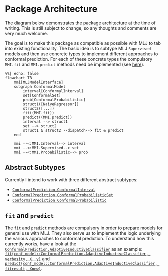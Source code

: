 # Package Architecture

The diagram below demonstrates the package architecture at the time of writing. This is still subject to change, so any thoughts and comments are very much welcome. 

The goal is to make this package as compatible as possible with MLJ to tab into existing functionality. The basic idea is to subtype MLJ `Supervised` models and then use concrete types to implement different approaches to conformal prediction. For each of these concrete types the compulsory `MMI.fit` and `MMI.predict` methods need be implemented (see [here](https://alan-turing-institute.github.io/MLJ.jl/v0.18/adding_models_for_general_use/#Supervised-models)). 

```mermaid
%%| echo: false
flowchart TB
    mmi[MLJModelInterface]
    subgraph ConformalModel
        interval[ConformalInterval]
        set[ConformalSet]
        prob[ConformalProbabilistic]
        struct1([NaiveRegressor])
        struct2([...])
        fit((MMI.fit))
        predict((MMI.predict))
        interval --> struct1
        set --> struct2
        struct1 & struct2 --dispatch--> fit & predict
    end
    
    mmi --<:MMI.Interval--> interval
    mmi --<:MMI.Supervised--> set
    mmi --<:MMI.Probabilistic--> prob
```

## Abstract Subtypes

Currently I intend to work with three different abstract subtypes: 

- [`ConformalPrediction.ConformalInterval`](@ref)
- [`ConformalPrediction.ConformalProbabilisticSet`](@ref)
- [`ConformalPrediction.ConformalProbabilistic`](@ref)

## `fit` and `predict`

The `fit` and `predict` methods are compulsory in order to prepare models for general use with MLJ. They also serve us to implement the logic underlying the various approaches to conformal prediction. To understand how this currently works, have a look at the [`ConformalPrediction.AdaptiveInductiveClassifier`](@ref) as an example: [`fit(conf_model::ConformalPrediction.AdaptiveInductiveClassifier, verbosity, X, y)`](@ref) and [`predict(conf_model::ConformalPrediction.AdaptiveInductiveClassifier, fitresult, Xnew)`](@ref).